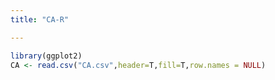 ```yaml
---
title: "CA-R"

---
```

```r
library(ggplot2)
CA <- read.csv("CA.csv",header=T,fill=T,row.names = NULL)
```

